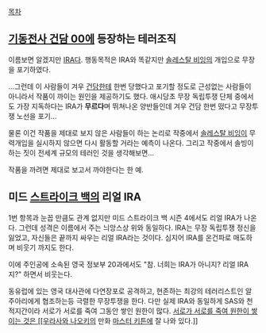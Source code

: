 [[목차]]
== [[기동전사 건담 00]]에 등장하는 테러조직 ==

이름보면 알겠지만 [[IRA]]다.
행동목적은 IRA와 똑같지만 [[솔레스탈 비잉]]의 개입으로 무장을 포기하였다.

…그런데 이 사람들이 겨우 [[건담]]한테 한번 당했다고 포기할 정도로 근성없는 사람들이 아니라서 작품이 까이는 원인을 제공하기도 했다. 애시당초 무장 독립투쟁 단체 중에서도 가장 지독하다는 IRA가 '''무르다'''며 뛰쳐나온 양반들인데 겨우 건담 한번 떴다고 무장투쟁 노선을 포기...

물론 이건 작품을 제대로 보지 않은 사람들이 하는 논리로 작중에서 [[솔레스탈 비잉]]이 무력개입을 실시하지 않으면 다시 활동할 거라는 예측이 나온다. 그리고 작중에서 솔빙이 하는 짓이 전세계 규모의 테러인 것을 생각해보면...

작품을 까려면 제대로 보고서 까야한다는 한 예.

== 미드 [[스트라이크 백]]의 리얼 IRA ==
1번 항목과 눈꼽 만큼도 관계 없지만 미드 스트라이크 백 시즌 4에서도 리얼 IRA가 나온다. 그런데 성격은 이름에서 주는 늬앙스상 위와 동일하다.
IRA는 무장 독립투쟁 정신을 잃었고, 자신들은 끝까지 싸우는 리얼 IRA라는 것이다. 심지어 IRA를 온건파로 매도하며 비웃기 까지도 한다.

이에 주인공에 소속된 영국 정보부 20과에서도 "참. 너희는 IRA가 아니지? 리얼 IRA지?" 하면서 비웃는다.

동유럽에 있는 영국 대사관에 다연장포로 공격하고, 현존하는 최강의 테러리스트인 알 주아리에게 협조하는등 극렬한 무장투쟁을 한다. 다만 실제 IRA와 동일하게 SAS와 천적지간이라 서로가 서로를 죽여 그동안 쌓인 원한이 많다. [[서로가 서로를 죽여 원한이 쌓이는 것은 [[우라사와 나오키]]의 만화 [[마스터 키튼]]에 잘 나와 있다.]]

